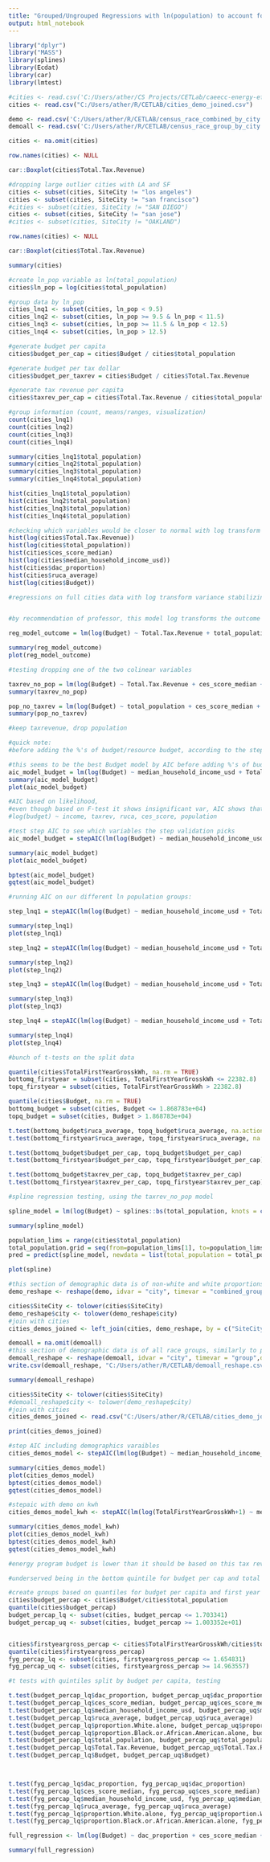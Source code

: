 ```yaml
---
title: "Grouped/Ungrouped Regressions with ln(population) to account for skew"
output: html_notebook
---
```


```r
library("dplyr")
library("MASS")
library(splines)
library(Ecdat)
library(car)
library(lmtest)
```


```r

#cities <- read.csv('C:/Users/ather/CS Projects/CETLab/caeecc-energy-efficiency/cities_2.csv')
cities <- read.csv("C:/Users/ather/R/CETLAB/cities_demo_joined.csv")

demo <- read.csv('C:/Users/ather/R/CETLAB/census_race_combined_by_city.csv')
demoall <- read.csv('C:/Users/ather/R/CETLAB/census_race_group_by_city.csv')

```

```r

cities <- na.omit(cities)

row.names(cities) <- NULL

car::Boxplot(cities$Total.Tax.Revenue)

#dropping large outlier cities with LA and SF
cities <- subset(cities, SiteCity != "los angeles")
cities <- subset(cities, SiteCity != "san francisco")
#cities <- subset(cities, SiteCity != "SAN DIEGO")
cities <- subset(cities, SiteCity != "san jose")
#cities <- subset(cities, SiteCity != "OAKLAND")

row.names(cities) <- NULL

car::Boxplot(cities$Total.Tax.Revenue)

summary(cities)
```



```r
#create ln_pop variable as ln(total_population)
cities$ln_pop = log(cities$total_population)

#group data by ln_pop
cities_lnq1 <- subset(cities, ln_pop < 9.5)
cities_lnq2 <- subset(cities, ln_pop >= 9.5 & ln_pop < 11.5)
cities_lnq3 <- subset(cities, ln_pop >= 11.5 & ln_pop < 12.5)
cities_lnq4 <- subset(cities, ln_pop > 12.5)

#generate budget per capita
cities$budget_per_cap = cities$Budget / cities$total_population

#generate budget per tax dollar
cities$budget_per_taxrev = cities$Budget / cities$Total.Tax.Revenue

#generate tax revenue per capita
cities$taxrev_per_cap = cities$Total.Tax.Revenue / cities$total_population

```


```r
#group information (count, means/ranges, visualization)
count(cities_lnq1)
count(cities_lnq2)
count(cities_lnq3)
count(cities_lnq4)

summary(cities_lnq1$total_population)
summary(cities_lnq2$total_population)
summary(cities_lnq3$total_population)
summary(cities_lnq4$total_population)

hist(cities_lnq1$total_population)
hist(cities_lnq2$total_population)
hist(cities_lnq3$total_population)
hist(cities_lnq4$total_population)
```

```r
#checking which variables would be closer to normal with log transform VST
hist(log(cities$Total.Tax.Revenue))
hist(log(cities$total_population))
hist(cities$ces_score_median)
hist(log(cities$median_household_income_usd))
hist(cities$dac_proportion)
hist(cities$ruca_average)
hist(log(cities$Budget))
```

```r
#regressions on full cities data with log transform variance stabilizing function


#by recommendation of professor, this model log transforms the outcome variable and not the predictors, this model is made without the final predictor variables in order to compare the difference in significance and R-squared values

reg_model_outcome = lm(log(Budget) ~ Total.Tax.Revenue + total_population + ces_score_median + median_household_income_usd + ruca_average, data = cities)

summary(reg_model_outcome)
plot(reg_model_outcome)
```


```r
#testing dropping one of the two colinear variables

taxrev_no_pop = lm(log(Budget) ~ Total.Tax.Revenue + ces_score_median + median_household_income_usd + ruca_average, data = cities)
summary(taxrev_no_pop)

pop_no_taxrev = lm(log(Budget) ~ total_population + ces_score_median + median_household_income_usd + ruca_average, data = cities)
summary(pop_no_taxrev)

#keep taxrevenue, drop population

```

```r
#quick note:
#before adding the %'s of budget/resource budget, according to the step AIC we did with prof Tatum,

#this seems to be the best Budget model by AIC before adding %'s of budget
aic_model_budget = lm(log(Budget) ~ median_household_income_usd + Total.Tax.Revenue + ruca_average + ces_score_median, data = cities)
summary(aic_model_budget)
plot(aic_model_budget)
```


```r

#AIC based on likelihood,
#even though based on F-test it shows insignificant var, AIC shows that the larger model is significant
#log(budget) ~ income, taxrev, ruca, ces_score, population

#test step AIC to see which variables the step validation picks
aic_model_budget = stepAIC(lm(log(Budget) ~ median_household_income_usd + Total.Tax.Revenue + ruca_average + ces_score_median + dac_proportion + `X..OBF.Budget` + `X..Resource.Budget`, data = cities))

summary(aic_model_budget)
plot(aic_model_budget)

bptest(aic_model_budget)
gqtest(aic_model_budget)

```

```r
#running AIC on our different ln population groups:

step_lnq1 = stepAIC(lm(log(Budget) ~ median_household_income_usd + Total.Tax.Revenue + ruca_average + ces_score_median + dac_proportion + `X..OBF.Budget` + `X..Resource.Budget`, data = cities_lnq1))

summary(step_lnq1)
plot(step_lnq1)

step_lnq2 = stepAIC(lm(log(Budget) ~ median_household_income_usd + Total.Tax.Revenue + ruca_average + ces_score_median + dac_proportion + `X..OBF.Budget` + `X..Resource.Budget`, data = cities_lnq2))

summary(step_lnq2)
plot(step_lnq2)

step_lnq3 = stepAIC(lm(log(Budget) ~ median_household_income_usd + Total.Tax.Revenue + ruca_average + ces_score_median + dac_proportion + `X..OBF.Budget` + `X..Resource.Budget`, data = cities_lnq3))

summary(step_lnq3)
plot(step_lnq3)

step_lnq4 = stepAIC(lm(log(Budget) ~ median_household_income_usd + Total.Tax.Revenue + ruca_average + ces_score_median + dac_proportion + `X..OBF.Budget` + `X..Resource.Budget`, data = cities_lnq4))

summary(step_lnq4)
plot(step_lnq4)

```


```r

#bunch of t-tests on the split data

quantile(cities$TotalFirstYearGrosskWh, na.rm = TRUE)
bottomq_firstyear = subset(cities, TotalFirstYearGrosskWh <= 22382.8)
topq_firstyear = subset(cities, TotalFirstYearGrosskWh > 22382.8)

quantile(cities$Budget, na.rm = TRUE)
bottomq_budget = subset(cities, Budget <= 1.868783e+04)
topq_budget = subset(cities, Budget > 1.868783e+04)

t.test(bottomq_budget$ruca_average, topq_budget$ruca_average, na.action = na.omit)
t.test(bottomq_firstyear$ruca_average, topq_firstyear$ruca_average, na.action = na.omit)

t.test(bottomq_budget$budget_per_cap, topq_budget$budget_per_cap)
t.test(bottomq_firstyear$budget_per_cap, topq_firstyear$budget_per_cap)

t.test(bottomq_budget$taxrev_per_cap, topq_budget$taxrev_per_cap)
t.test(bottomq_firstyear$taxrev_per_cap, topq_firstyear$taxrev_per_cap)

```

```r
#spline regression testing, using the taxrev_no_pop model

spline_model = lm(log(Budget) ~ splines::bs(total_population, knots = c(8746, 24958, 68146)) + Total.Tax.Revenue + ces_score_median + median_household_income_usd + ruca_average, data = cities)

summary(spline_model)

population_lims = range(cities$total_population)
total_population.grid = seq(from=population_lims[1], to=population_lims[2])
pred = predict(spline_model, newdata = list(total_population = total_population.grid), se=T)

```

```r
plot(spline)
```

```r
#this section of demographic data is of non-white and white proportions, since theyre recorded in separate rows, this reshapes into columns instead
demo_reshape <- reshape(demo, idvar = "city", timevar = "combined_group", direction = "wide")

cities$SiteCity <- tolower(cities$SiteCity)
demo_reshape$city <- tolower(demo_reshape$city)
#join with cities
cities_demos_joined <- left_join(cities, demo_reshape, by = c("SiteCity" = "city"))
```

```r
demoall = na.omit(demoall)
#this section of demographic data is of all race groups, similarly to previous chunk, it will need to be reshaped and then included in the AIC regression
demoall_reshape <- reshape(demoall, idvar = "city", timevar = "group",direction = "wide")
write.csv(demoall_reshape, "C:/Users/ather/R/CETLAB/demoall_reshape.csv")

summary(demoall_reshape)

cities$SiteCity <- tolower(cities$SiteCity)
#demoall_reshape$city <- tolower(demo_reshape$city)
#join with cities
cities_demos_joined <- read.csv("C:/Users/ather/R/CETLAB/cities_demo_joined.csv")

print(cities_demos_joined)

```


```r
#step AIC including demographics varaibles
cities_demos_model <- stepAIC(lm(log(Budget) ~ median_household_income_usd + Total.Tax.Revenue + ruca_average + ces_score_median + total_population + dac_proportion + `proportion.Non-white` + `X..OBF.Budget` + `X..Resource.Budget`, data = cities_demos_joined))

summary(cities_demos_model)
plot(cities_demos_model)
bptest(cities_demos_model)
gqtest(cities_demos_model)
```

```r
#stepaic with demo on kwh
cities_demos_model_kwh <- stepAIC(lm(log(TotalFirstYearGrosskWh+1) ~ median_household_income_usd + Total.Tax.Revenue + ruca_average + ces_score_median + total_population + dac_proportion + `proportion.Non-white` + `X..OBF.Budget` + `X..Resource.Budget`, data = cities_demos_joined))

summary(cities_demos_model_kwh)
plot(cities_demos_model_kwh)
bptest(cities_demos_model_kwh)
gqtest(cities_demos_model_kwh)

```

```r
#energy program budget is lower than it should be based on this tax revenue

#underserved being in the bottom quintile for budget per cap and total first year gross per cap

#create groups based on quantiles for budget per capita and first year gross per capita
cities$budget_percap <- cities$Budget/cities$total_population
quantile(cities$budget_percap)
budget_percap_lq <- subset(cities, budget_percap <= 1.703341)
budget_percap_uq <- subset(cities, budget_percap >= 1.003352e+01)


cities$firstyeargross_percap <- cities$TotalFirstYearGrosskWh/cities$total_population
quantile(cities$firstyeargross_percap)
fyg_percap_lq <- subset(cities, firstyeargross_percap <= 1.654831)
fyg_percap_uq <- subset(cities, firstyeargross_percap >= 14.963557)

```
```r

#t tests with quintiles split by budget per capita, testing 

t.test(budget_percap_lq$dac_proportion, budget_percap_uq$dac_proportion)
t.test(budget_percap_lq$ces_score_median, budget_percap_uq$ces_score_median)
t.test(budget_percap_lq$median_household_income_usd, budget_percap_uq$median_household_income_usd)
t.test(budget_percap_lq$ruca_average, budget_percap_uq$ruca_average)
t.test(budget_percap_lq$proportion.White.alone, budget_percap_uq$proportion.White.alone)
t.test(budget_percap_lq$proportion.Black.or.African.American.alone, budget_percap_uq$proportion.Black.or.African.American.alone)
t.test(budget_percap_lq$total_population, budget_percap_uq$total_population)
t.test(budget_percap_lq$Total.Tax.Revenue, budget_percap_uq$Total.Tax.Revenue)
t.test(budget_percap_lq$Budget, budget_percap_uq$Budget)




```

```r

t.test(fyg_percap_lq$dac_proportion, fyg_percap_uq$dac_proportion)
t.test(fyg_percap_lq$ces_score_median, fyg_percap_uq$ces_score_median)
t.test(fyg_percap_lq$median_household_income_usd, fyg_percap_uq$median_household_income_usd)
t.test(fyg_percap_lq$ruca_average, fyg_percap_uq$ruca_average)
t.test(fyg_percap_lq$proportion.White.alone, fyg_percap_uq$proportion.White.alone)
t.test(fyg_percap_lq$proportion.Black.or.African.American.alone, fyg_percap_uq$proportion.Black.or.African.American.alone)

```



```r
full_regression <- lm(log(Budget) ~ dac_proportion + ces_score_median + Total.Tax.Revenue + median_household_income_usd + ruca_average + `X..OBF.Budget` + `X..Resource.Budget` + proportion.White.alone + proportion.Black.or.African.American.alone + proportion.American.Indian.and.Alaska.Native.alone + proportion.Asian.alone + proportion.Native.Hawaiian.and.Other.Pacific.Islander.alone + proportion.Some.other.race.alone, data = cities)

summary(full_regression)
```

